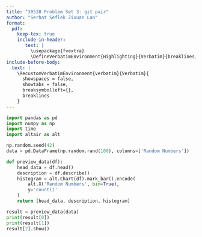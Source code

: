 ```yaml
---
title: "30538 Problem Set 3: git pair"
author: "Serhat Seflek Zixuan Lan"
format: 
  pdf:
    keep-tex: true
    include-in-header: 
       text: |
         \usepackage{fvextra}
         \DefineVerbatimEnvironment{Highlighting}{Verbatim}{breaklines,commandchars=\\\{\}}
include-before-body:
  text: |
    \RecustomVerbatimEnvironment{verbatim}{Verbatim}{
      showspaces = false,
      showtabs = false,
      breaksymbolleft={},
      breaklines
    }
---
```


```python
import pandas as pd
import numpy as np
import time
import altair as alt

np.random.seed(42)
data = pd.DataFrame(np.random.rand(100), columns=['Random Numbers'])

def preview_data(df):
    head_data = df.head()
    description = df.describe()
    histogram = alt.Chart(df).mark_bar().encode(
        alt.X('Random Numbers', bin=True),
        y='count()'
    )
    return [head_data, description, histogram]

result = preview_data(data)
print(result[0])  
print(result[1])  
result[2].show() 
```